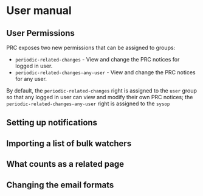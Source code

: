 = User manual =

== User Permissions ==

PRC exposes two new permissions that can be assigned to groups:

* <code>periodic-related-changes</code> - View and change the PRC notices for logged in user.
* <code>periodic-related-changes-any-user</code> - View and change the PRC notices for any user.

By default, the <code>periodic-related-changes</code> right is assigned to the <code>user</code> group so that any logged in user can view and modify their own PRC notices; the <code>periodic-related-changes-any-user</code> right is assigned to the <code>sysop</code>

== Setting up notifications ==

== Importing a list of bulk watchers ==

== What counts as a related page ==

== Changing the email formats ==
